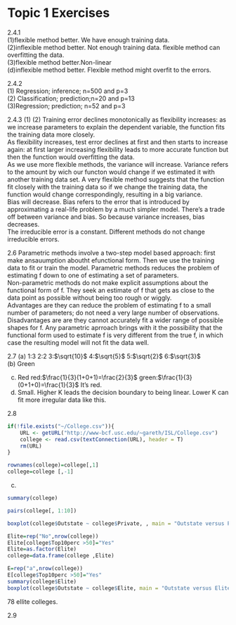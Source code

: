 # Topic 1 Exercises


2.4.1\
(1)flexible method better. We have enough training data.\
(2)inflexible method better. Not enough training data. flexible method can overfitting the data.\
(3)flexible method better.Non-linear\
(d)inflexible method better. Flexible method might overfit to the errors.\

2.4.2\
(1) Regression; inference;  n=500 and p=3 \
(2) Classification; prediction;n=20 and p=13 \
(3)Regression; prediction; n=52 and p=3


2.4.3
(1)
(2) Training error declines monotonically as flexibility increases: as we increase parameters to explain the dependent variable, the function fits the training data more closely. \
As flexibility increases, test error declines at first and then starts to increase again: at first larger increasing flexibility leads to more accurate function but then the function would overfitting the data.\
As we use more flexible methods, the variance will increase. Variance refers to the amount by wich our functon would change if we estimated it with another training data set. A very flexible method suggests that the function fit closely with the training data so if we change the training data, the function would change correspondingly, resulting in a big variance. \
Bias will decrease. Bias refers to the error that is introduced by approximating a real-life problem by a much simpler model. There's a trade off between variance and bias. So because variance increases, bias decreases.\
The irreducible error is a constant. Different methods do not change irreducible errors. 



2.6
Parametric methods involve a two-step model based approach: first make ansauumption aboutht efunctional form. Then we use the training data to fit or train the model. Parametric methods reduces the problem of estimating f down to one of estimating a set of parameters. \
Non-parametric methods do not make explicit assumptions about the functional form of f. They seek an estimate of f that gets as close to the data point as possible without being too rough or wiggly. \
Advantages are they can reduce the problem of estimating f to a small number of parameters; do not need a very large number of observations. \
Disadvantages are are they cannot accurately fit a wider range of possible shapes for f. Any parametric aprroach brings with it the possibility that the functional form used to estimate f is very different from the true f, in which case the resulting model will not fit the data well.\


2.7
(a)
1:3
2:2
3:$\sqrt{10}$
4:$\sqrt{5}$
5:$\sqrt{2}$
6:$\sqrt{3}$  \
(b)
Green

(c)
Red
red:$\frac{1}{3}(1+0+1)=\frac{2}{3}$
green:$\frac{1}{3}(0+1+0)=\frac{1}{3}$
It's red.
(d)
Small.
Higher K leads the decision boundary to being linear. Lower K can fit more irregular data like this.

2.8

```r
if(!file.exists("~/College.csv")){
    URL <- getURL("http://www-bcf.usc.edu/~gareth/ISL/College.csv")
    college <- read.csv(textConnection(URL), header = T)
    rm(URL)
}


```


```r
rownames(college)=college[,1]
college=college [,-1]
```


(c)
```r
summary(college)
```

```r
pairs(college[, 1:10])
```


```r
boxplot(college$Outstate ~ college$Private, , main = "Outstate versus Private",  xlab = "Private", ylab = "Outstate")

```

```r
Elite=rep("No",nrow(college))
Elite[college$Top10perc >50]="Yes"
Elite=as.factor(Elite)
college=data.frame(college ,Elite)
```


```r
E=rep("a",nrow(college))
E[college$Top10perc >50]="Yes"
summary(college$Elite)
boxplot(college$Outstate ~ college$Elite, main = "Outstate versus Elite", xlab = "Elite", ylab = "Outstate")
```
78 ellite colleges.

2.9
```r

```








